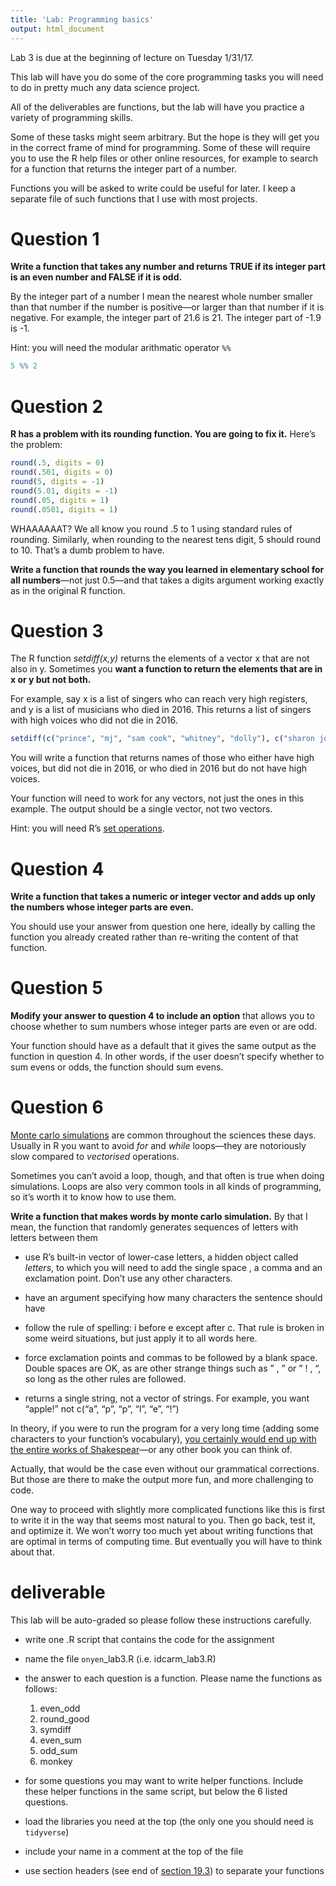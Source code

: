 ```yaml
---
title: 'Lab: Programming basics'
output: html_document
---
```

Lab 3 is due at the beginning of lecture on Tuesday 1/31/17.

This lab will have you do some of the core programming tasks you will need to do in pretty much any data science project.

All of the deliverables are functions, but the lab will have you practice a variety of programming skills.

Some of these tasks might seem arbitrary. But the hope is they will get you in the correct frame of mind for programming. Some of these will require you to use the R help files or other online resources, for example to search for a function that returns the integer part of a number.

Functions you will be asked to write could be useful for later. I keep a separate file of such functions that I use with most projects.



# Question 1
**Write a function that takes any number and returns TRUE if its integer part is an even number and FALSE if it is odd.**

By the integer part of a number I mean the nearest whole number smaller than that number if the number is positive---or larger than that number if it is negative. For example, the integer part of 21.6 is 21. The integer part of -1.9 is -1.

Hint: you will need the modular arithmatic operator `%%`
```r
5 %% 2
```

# Question 2
 **R has a problem with its rounding function. You are going to fix it.** Here's the problem:

```r
round(.5, digits = 0)
round(.501, digits = 0)
round(5, digits = -1)
round(5.01, digits = -1)
round(.05, digits = 1)
round(.0501, digits = 1)
```

WHAAAAAAT? We all know you round .5 to 1 using standard rules of rounding. Similarly, when rounding to the nearest tens digit, 5 should round to 10. That's a dumb problem to have.

**Write a function that rounds the way you learned in elementary school for all numbers**---not just 0.5---and that takes a digits argument working exactly as in the original R function.

# Question 3

The R function *setdiff(x,y)* returns the elements of a vector x that are not also in y. Sometimes you **want a function to return the elements that are in x or y but not both.**

For example, say x is a list of singers who can reach very high registers, and y is a list of musicians who died in 2016. This returns a list of singers with high voices who did not die in 2016.


```r
setdiff(c("prince", "mj", "sam cook", "whitney", "dolly"), c("sharon jones", "prince", "bowie", "leonard cohen", "phife dawg"))
```

You will write a function that returns names of those who either have high voices, but did not die in 2016, or who died in 2016 but do not have high voices.

Your function will need to work for any vectors, not just the ones in this example. The output should be a single vector, not two vectors.

Hint: you will need R's [set operations](https://stat.ethz.ch/R-manual/R-devel/library/base/html/sets.html).

# Question 4

**Write a function that takes a numeric or integer vector and adds up only the numbers whose integer parts are even.**

You should use your answer from question one here, ideally by calling the function you already created rather than re-writing the content of that function.

# Question 5
**Modify your answer to question 4 to include an option** that allows you to choose whether to sum numbers whose integer parts are even or are odd.

Your function should have as a default that it gives the same output as the function in question 4. In other words, if the user doesn't specify whether to sum evens or odds, the function should sum evens.

# Question 6
[Monte carlo simulations](https://en.wikipedia.org/wiki/Monte_Carlo_method) are common throughout the sciences these days. Usually in R you want to avoid *for* and *while* loops---they are notoriously slow compared to *vectorised* operations.

Sometimes you can't avoid a loop, though, and that often is true when doing simulations. Loops are also very common tools in all kinds of programming, so it's worth it to know how to use them.

**Write a function that makes words by monte carlo simulation.** By that I mean, the function that randomly generates sequences of letters with letters between them

- use R's built-in vector of lower-case letters, a hidden object called *letters*, to which you will need to add the single space \text{" "}, a comma and an exclamation point. Don't use any other characters.

- have an argument specifying how many characters the sentence should have

- follow the rule of spelling: i before e except after c. That rule is broken in some weird situations, but just apply it to all words here.

- force exclamation points and commas to be followed by a blank space. Double spaces are OK, as are other strange things such as " , " or " ! , ", so long as the other rules are followed.

- returns a single string, not a vector of strings. For example, you want "apple!" not c("a", "p", "p", "l", "e", "!")

In theory, if you were to run the program for a very long time (adding some characters to your function's vocabulary), [you certainly would end up with the entire works of Shakespear](https://en.wikipedia.org/wiki/Infinite_monkey_theorem)---or any other book you can think of. 

Actually, that would be the case even without our grammatical corrections. But those are there to make the output more fun, and more challenging to code.

One way to proceed with slightly more complicated functions like this is first to write it in the way that seems most natural to you. Then go back, test it, and optimize it. We won't worry too much yet about writing functions that are optimal in terms of computing time. But eventually you will have to think about that.


# deliverable

This lab will be auto-graded so please follow these instructions carefully.

- write one .R script that contains the code for the assignment

- name the file `onyen`_lab3.R (i.e. idcarm_lab3.R)

- the answer to each question is a function. Please name the functions as follows:
    1. even_odd
    2. round_good
    3. symdiff
    4. even_sum
    5. odd_sum
    6. monkey
    
- for some questions you may want to write helper functions. Include these helper functions in the same script, but below the 6 listed questions.

- load the libraries you need at the top (the only one you should need is `tidyverse`)

- include your name in a comment at the top of the file

- use section headers (see end of [section 19.3](http://r4ds.had.co.nz/functions.html)) to separate your functions



